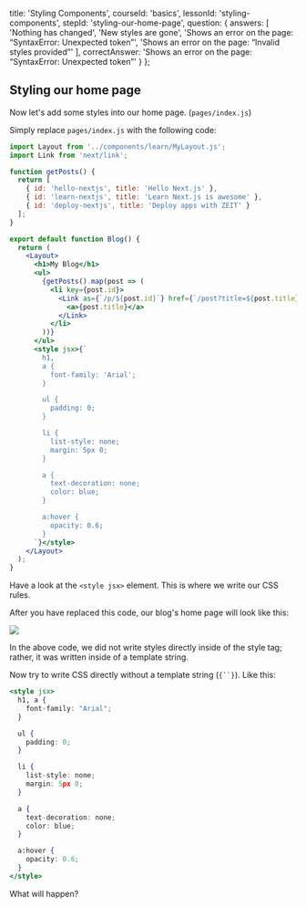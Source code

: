 
  title: 'Styling Components',
  courseId: 'basics',
  lessonId: 'styling-components',
  stepId: 'styling-our-home-page',
  question: {
    answers: [
      'Nothing has changed',
      'New styles are gone',
      'Shows an error on the page: “SyntaxError: Unexpected token”',
      'Shows an error on the page: “Invalid styles provided”'
    ],
    correctAnswer: 'Shows an error on the page: “SyntaxError: Unexpected token”'
  }
};

## Styling our home page

Now let's add some styles into our home page. (`pages/index.js`)

Simply replace `pages/index.js` with the following code:

```jsx
import Layout from '../components/learn/MyLayout.js';
import Link from 'next/link';

function getPosts() {
  return [
    { id: 'hello-nextjs', title: 'Hello Next.js' },
    { id: 'learn-nextjs', title: 'Learn Next.js is awesome' },
    { id: 'deploy-nextjs', title: 'Deploy apps with ZEIT' }
  ];
}

export default function Blog() {
  return (
    <Layout>
      <h1>My Blog</h1>
      <ul>
        {getPosts().map(post => (
          <li key={post.id}>
            <Link as={`/p/${post.id}`} href={`/post?title=${post.title}`}>
              <a>{post.title}</a>
            </Link>
          </li>
        ))}
      </ul>
      <style jsx>{`
        h1,
        a {
          font-family: 'Arial';
        }

        ul {
          padding: 0;
        }

        li {
          list-style: none;
          margin: 5px 0;
        }

        a {
          text-decoration: none;
          color: blue;
        }

        a:hover {
          opacity: 0.6;
        }
      `}</style>
    </Layout>
  );
}
```

Have a look at the `<style jsx>` element. This is where we write our CSS rules.

After you have replaced this code, our blog's home page will look like this:

![](https://cloud.githubusercontent.com/assets/50838/25552915/f18f2f12-2c5a-11e7-97aa-4b9d4b9f95a7.png)

In the above code, we did not write styles directly inside of the style tag; rather, it was written inside of a template string.

Now try to write CSS directly without a template string (` {``} `). Like this:

```jsx
<style jsx>
  h1, a {
    font-family: "Arial";
  }

  ul {
    padding: 0;
  }

  li {
    list-style: none;
    margin: 5px 0;
  }

  a {
    text-decoration: none;
    color: blue;
  }

  a:hover {
    opacity: 0.6;
  }
</style>
```

What will happen?

